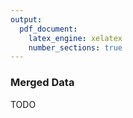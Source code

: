 ```yaml
---
output:
  pdf_document:
    latex_engine: xelatex
    number_sections: true
---
```


### Merged Data

TODO

<!--
Integrating data involves combining information from multiple tables or records to create new records or values. With table-based data, an analyst can join two or more tables that have different information about the same objects. For instance, a retail chain has one table with information about each store’s general characteristics (e.g., floor space, type of mall), another table with summarized sales data (e.g., profit, percent change in sales from previous year), and another table with information about the demographics of the surrounding area. Each of these tables contains one record for each store. These tables can be merged together into a new table with one record for each store, combining fields from the source tables.
Data integration also covers aggregations. Aggregations refer to operations where new values are computed by summarizing information from multiple records and/or tables. For example, an aggregation could include converting a table of customer purchases, where there is one record for each purchase, into a new table where there is one record for each customer. The table’s fields could include the number of purchases, the average purchase amount, the percent of orders charged to credit cards, the percent of items under promotion, etc.
-->
